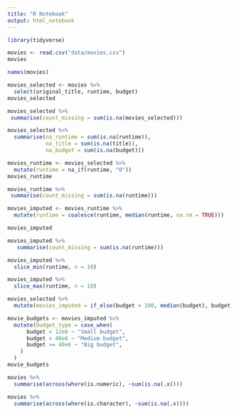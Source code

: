 ```yaml
---
title: "R Notebook"
output: html_notebook
---
```

```r
library(tidyverse)
```

```r
movies <- read.csv("data/movies.csv")
movies
```

```r
names(movies)
```

```r
movies_selected <- movies %>% 
  select(original_title, runtime, budget)
movies_selected
```

```r
movies_selected %>% 
 summarise(count_missing = sum(is.na(movies_selected)))

movies_selected %>% 
  summarise(na_runtime = sum(is.na(runtime)),
            na_title = sum(is.na(title)),
            na_budget = sum(is.na(budget)))
```

```r
movies_runtime <- movies_selected %>% 
  mutate(runtime = na_if(runtime, "0"))
movies_runtime
```

```r
movies_runtime %>% 
 summarise(count_missing = sum(is.na(runtime)))
```

```r
movies_imputed <- movies_runtime %>% 
  mutate(runtime = coalesce(runtime, median(runtime, na.rm = TRUE)))

movies_imputed

```

```r
movies_imputed %>% 
   summarise(count_missing = sum(is.na(runtime)))
```


```r
movies_imputed %>% 
  slice_min(runtime, n = 10)
```

```r
movies_imputed %>% 
  slice_max(runtime, n = 10)
```


```r
movies_selected %>% 
  mutate(movies_imputed = if_else(budget < 100, median(budget), budget))
```

```r
movie_budgets <- movies_imputed %>% 
  mutate(budget_type = case_when(
      budget < 12e6 ~ "Small budget",
      budget < 40e6 ~ "Medium budget",
      budget >= 40e6 ~ "Big budget",
    )
  )
movie_budgets
```

```r
movies %>%
  summarise(across(where(is.numeric), ~sum(is.na(.x))))
```

```r
movies %>%
  summarise(across(where(is.character), ~sum(is.na(.x))))
```

